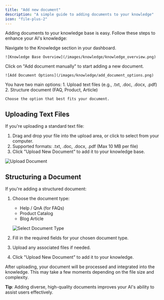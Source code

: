```yaml
---
title: "Add new document"
description: "A simple guide to adding documents to your knowledge"
icon: "file-plus-2"
---
```


Adding documents to your knowledge base is easy. Follow these steps to enhance your AI's knowledge:

<Steps>
  <Step title="Access Knowledge Base">
    Navigate to the Knowledge section in your dashboard.

    ![Knowledge Base Overview](/images/knowledge/knowledge_overview.png)

  </Step>

  <Step title="Choose Addition Method">
    Click on "Add document manually" to start adding a new document.

    ![Add Document Options](/images/knowledge/add_document_options.png)

  </Step>

  <Step title="Select Document Type">
    You have two main options:
    1. Upload text files (e.g., .txt, .doc, .docx, .pdf)
    2. Structure document (FAQ, Product, Article)

    Choose the option that best fits your document.

  </Step>
</Steps>

## Uploading Text Files

If you're uploading a standard text file:

1. Drag and drop your file into the upload area, or click to select from your computer.
2. Supported formats: .txt, .doc, .docx, .pdf (Max 10 MB per file)
3. Click "Upload New Document" to add it to your knowledge base.

![Upload Document](/images/knowledge/upload_document.png)

## Structuring a Document

If you're adding a structured document:

1. Choose the document type:

   - Help / QnA (for FAQs)
   - Product Catalog
   - Blog Article

   ![Select Document Type](/images/knowledge/add_document_options.png)

2. Fill in the required fields for your chosen document type.
3. Upload any associated files if needed.
4. Click "Upload New Document" to add it to your knowledge.

After uploading, your document will be processed and integrated into the knowledge. This may take a few moments depending on the file size and complexity.

**Tip**: Adding diverse, high-quality documents improves your AI's ability to assist users effectively.
